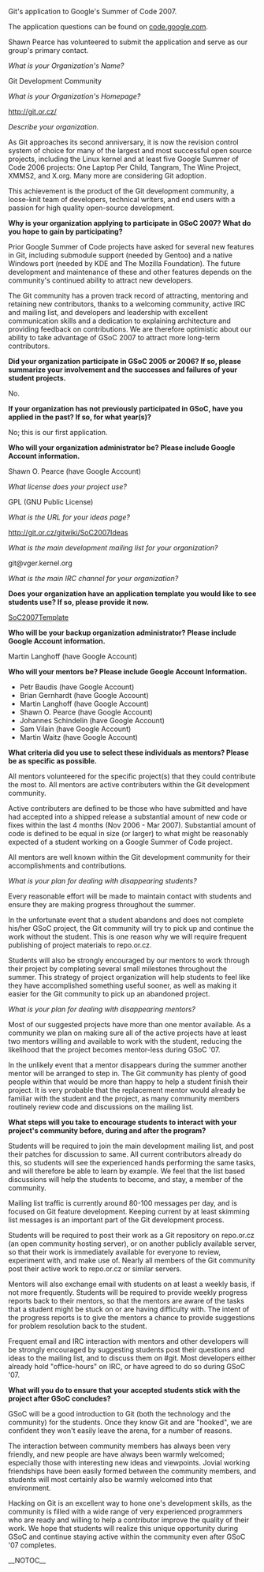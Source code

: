 Git's application to Google's Summer of Code 2007.

The application questions can be found on
[http://code.google.com/support/bin/answer.py?answer=60303&topic=10727 code.google.com].

Shawn Pearce has volunteered to submit the application and serve
as our group's primary contact.

'' What is your Organization's Name? ''

Git Development Community

'' What is your Organization's Homepage? ''

[http://git.or.cz/ http://git.or.cz/]

'' Describe your organization. ''

As Git approaches its second anniversary, it is now the revision control system of choice for many of the largest and most successful open source projects, including the Linux kernel and at least five Google Summer of Code 2006 projects: One Laptop Per Child, Tangram, The Wine Project, XMMS2, and X.org.  Many more are considering Git adoption.

This achievement is the product of the Git development community, a loose-knit team of developers, technical writers, and end users with a passion for high quality open-source development.

''' Why is your organization applying to participate in GSoC 2007? What
do you hope to gain by participating? '''

Prior Google Summer of Code projects have asked for several new features in Git, including submodule support (needed by Gentoo) and a native Windows port (needed by KDE and The Mozilla Foundation).  The future development and maintenance of these and other features depends on the community's continued ability to attract new developers.

The Git community has a proven track record of attracting, mentoring and retaining new contributors, thanks to a welcoming community, active IRC and mailing list, and developers and leadership with excellent communication skills and a dedication to explaining architecture and providing feedback on contributions.  We are therefore optimistic about our ability to take advantage of GSoC 2007 to attract more long-term contributors.

''' Did your organization participate in GSoC 2005 or 2006? If so,
please summarize your involvement and the successes and failures
of your student projects. '''

No.

''' If your organization has not previously participated in GSoC,
have you applied in the past? If so, for what year(s)? '''

No; this is our first application.

''' Who will your organization administrator be? Please include Google
Account information. '''

Shawn O. Pearce (have Google Account)

'' What license does your project use? ''

GPL (GNU Public License)

'' What is the URL for your ideas page? ''

[http://git.or.cz/gitwiki/SoC2007Ideas http://git.or.cz/gitwiki/SoC2007Ideas]

'' What is the main development mailing list for your organization? ''

git@vger.kernel.org

'' What is the main IRC channel for your organization? ''

<!-- #git on irc.freenode.org.
 -->

''' Does your organization have an application template you would like
to see students use? If so, please provide it now. '''

[[SoC2007Template]]

''' Who will be your backup organization administrator? Please include
Google Account information. '''

Martin Langhoff (have Google Account)

''' Who will your mentors be? Please include Google Account
Information. '''

* Petr Baudis (have Google Account)
* Brian Gernhardt (have Google Account)
* Martin Langhoff (have Google Account)
* Shawn O. Pearce (have Google Account)
* Johannes Schindelin (have Google Account)
* Sam Vilain (have Google Account)
* Martin Waitz (have Google Account)

''' What criteria did you use to select these individuals as
mentors? Please be as specific as possible. '''

All mentors volunteered for the specific project(s) that they could contribute the most to.  All mentors are active contributers within the Git development community.

Active contributers are defined to be those who have submitted and have had accepted into a shipped release a substantial amount of new code or fixes within the last 4 months (Nov 2006 - Mar 2007).  Substantial amount of code is defined to be equal in size (or larger) to what might be reasonably expected of a student working on a Google Summer of Code project.

All mentors are well known within the Git development community for their accomplishments and contributions.

'' What is your plan for dealing with disappearing students? ''

Every reasonable effort will be made to maintain contact with students and ensure they are making progress throughout the summer.

In the unfortunate event that a student abandons and does not complete his/her GSoC project, the Git community will try to pick up and continue the work without the student.  This is one reason why we will require frequent publishing of project materials to repo.or.cz.

Students will also be strongly encouraged by our mentors to work through their project by completing several small milestones throughout the summer.  This strategy of project organization will help students to feel like they have accomplished something useful sooner,  as well as making it easier for the Git community to pick up an abandoned project.

'' What is your plan for dealing with disappearing mentors? ''

Most of our suggested projects have more than one mentor available.  As a community we plan on making sure all of the active projects have at least two mentors willing and available to work with the student, reducing the likelihood that the project becomes mentor-less during GSoC '07.

In the unlikely event that a mentor disappears during the summer another mentor will be arranged to step in.  The Git community has plenty of good people within that would be more than happy to help a student finish their project.  It is very probable that the replacement mentor would already be familiar with the student and the project, as many community members routinely review code and discussions on the mailing list.

''' What steps will you take to encourage students to interact with
your project's community before, during and after the program? '''

Students will be required to join the main development mailing list, and post their patches for discussion to same.  All current contributors already do this, so students will see the experienced hands performing the same tasks, and will therefore be able to learn by example.  We feel that the list based discussions will help the students to become, and stay, a member of the community.

Mailing list traffic is currently around 80-100 messages per day, and is focused on Git feature development.  Keeping current by at least skimming list messages is an important part of the Git development process.

Students will be required to post their work as a Git repository on repo.or.cz (an open community hosting server), or on another publicly available server, so that their work is immediately available for everyone to review, experiment with, and make use of.  Nearly all members of the Git community post their active work to repo.or.cz or similar servers.

Mentors will also exchange email with students on at least a weekly basis, if not more frequently.  Students will be required to provide weekly progress reports back to their mentors, so that the mentors are aware of the tasks that a student might be stuck on or are having difficulty with.  The intent of the progress reports is to give the mentors a chance to provide suggestions for problem resolution back to the student.

Frequent email and IRC interaction with mentors and other developers will be strongly encouraged by suggesting students post their questions and ideas to the mailing list, and to discuss them on #git.  Most developers either already hold "office-hours" on IRC, or have agreed to do so during GSoC '07.

''' What will you do to ensure that your accepted students stick with
the project after GSoC concludes? '''

GSoC will be a good introduction to Git (both the technology and the community) for the students.  Once they know Git and are "hooked", we are confident they won't easily leave the arena, for a number of reasons.

The interaction between community members has always been very friendly, and new people are have always been warmly welcomed; especially those with interesting new ideas and viewpoints.  Jovial working friendships have been easily formed between the community members, and students will most certainly also be warmly welcomed into that environment.

Hacking on Git is an excellent way to hone one's development skills, as the community is filled with a wide range of very experienced programmers who are ready and willing to help a contributor improve the quality of their work.  We hope that students will realize this unique opportunity during GSoC and continue staying active within the community even after GSoC '07 completes.

__NOTOC__